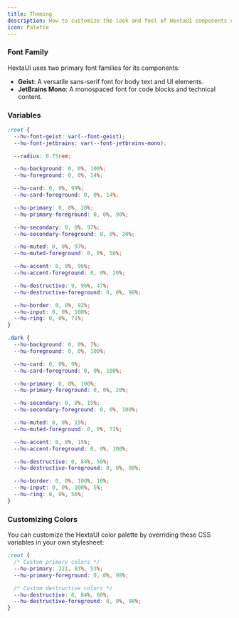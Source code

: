 ```yaml
---
title: Theming
description: How to customize the look and feel of HextaUI components using themes.
icon: Palette
---
```


### Font Family

HextaUI uses two primary font families for its components:

- **Geist**: A versatile sans-serif font for body text and UI elements.
- **JetBrains Mono**: A monospaced font for code blocks and technical content.

### Variables

```css title="app/globals.css"
:root {
  --hu-font-geist: var(--font-geist);
  --hu-font-jetbrains: var(--font-jetbrains-mono);

  --radius: 0.75rem;

  --hu-background: 0, 0%, 100%;
  --hu-foreground: 0, 0%, 14%;

  --hu-card: 0, 0%, 99%;
  --hu-card-foreground: 0, 0%, 14%;

  --hu-primary: 0, 0%, 20%;
  --hu-primary-foreground: 0, 0%, 98%;

  --hu-secondary: 0, 0%, 97%;
  --hu-secondary-foreground: 0, 0%, 20%;

  --hu-muted: 0, 0%, 97%;
  --hu-muted-foreground: 0, 0%, 56%;

  --hu-accent: 0, 0%, 96%;
  --hu-accent-foreground: 0, 0%, 20%;

  --hu-destructive: 9, 96%, 47%;
  --hu-destructive-foreground: 0, 0%, 98%;

  --hu-border: 0, 0%, 92%;
  --hu-input: 0, 0%, 100%;
  --hu-ring: 0, 0%, 71%;
}

.dark {
  --hu-background: 0, 0%, 7%;
  --hu-foreground: 0, 0%, 100%;

  --hu-card: 0, 0%, 9%;
  --hu-card-foreground: 0, 0%, 100%;

  --hu-primary: 0, 0%, 100%;
  --hu-primary-foreground: 0, 0%, 20%;

  --hu-secondary: 0, 0%, 15%;
  --hu-secondary-foreground: 0, 0%, 100%;

  --hu-muted: 0, 0%, 15%;
  --hu-muted-foreground: 0, 0%, 71%;

  --hu-accent: 0, 0%, 15%;
  --hu-accent-foreground: 0, 0%, 100%;

  --hu-destructive: 0, 84%, 50%;
  --hu-destructive-foreground: 0, 0%, 98%;

  --hu-border: 0, 0%, 100%, 10%;
  --hu-input: 0, 0%, 100%, 5%;
  --hu-ring: 0, 0%, 56%;
}
```

### Customizing Colors

You can customize the HextaUI color palette by overriding these CSS variables in your own stylesheet:

```css title="Custom theme example"
:root {
  /* Custom primary colors */
  --hu-primary: 221, 83%, 53%;
  --hu-primary-foreground: 0, 0%, 98%;

  /* Custom destructive colors */
  --hu-destructive: 0, 84%, 60%;
  --hu-destructive-foreground: 0, 0%, 98%;
}
```
